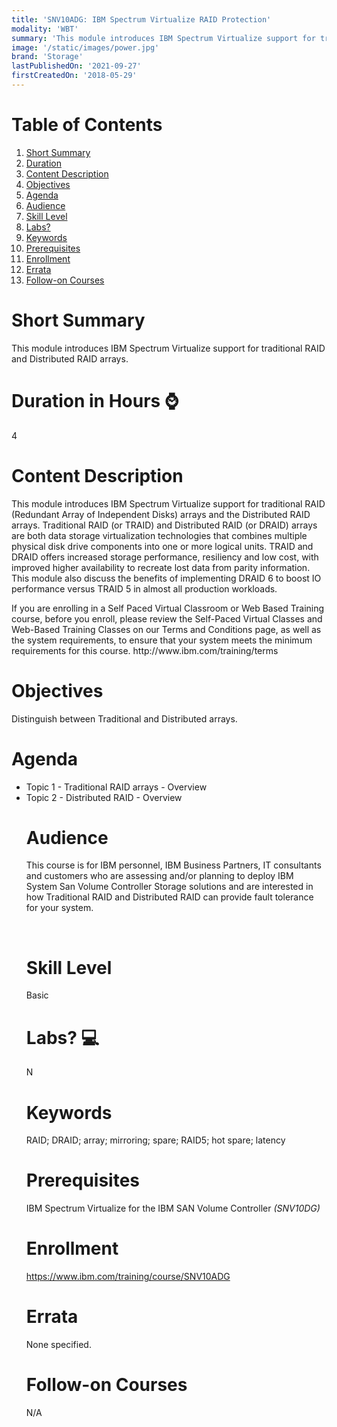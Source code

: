 ```yaml
---
title: 'SNV10ADG: IBM Spectrum Virtualize RAID Protection'
modality: 'WBT'
summary: 'This module introduces IBM Spectrum Virtualize support for traditional RAID and Distributed RAID arrays.'
image: '/static/images/power.jpg'
brand: 'Storage'
lastPublishedOn: '2021-09-27'
firstCreatedOn: '2018-05-29'
---
```

# Table of Contents
1.  [Short Summary](#short-summary)
2.  [Duration](#duration-in-hours-)
3.  [Content Description](#content-description)
4.  [Objectives](#objectives)
5.  [Agenda](#agenda)
6.  [Audience](#audience)
7.  [Skill Level](#skill-level)
8.  [Labs?](#labs-)
9.  [Keywords](#keywords)
10. [Prerequisites](#prerequisites)
11. [Enrollment](#enrollment)
12. [Errata](#errata)
13. [Follow-on Courses](#follow-on-courses)

# Short Summary
This module introduces IBM Spectrum Virtualize support for traditional RAID and Distributed RAID arrays.

# Duration in Hours ⌚
4

# Content Description
<p>This module introduces IBM Spectrum Virtualize support for traditional RAID (Redundant Array of Independent Disks) arrays and the Distributed RAID arrays. Traditional RAID (or TRAID) and Distributed RAID (or DRAID) arrays are both data storage virtualization technologies that combines multiple physical disk drive components into one or more logical units. TRAID and DRAID offers increased storage performance, resiliency and low cost, with improved higher availability to recreate lost data from parity information. This module also discuss the benefits of implementing DRAID 6 to boost IO performance versus TRAID 5 in almost all production workloads.</p>

<p>If you are enrolling in a Self Paced Virtual Classroom or Web Based Training course, before you enroll, please review the Self-Paced Virtual Classes and Web-Based Training Classes on our Terms and Conditions page, as well as the system requirements, to ensure that your system meets the minimum requirements for this course. http://www.ibm.com/training/terms</p>

# Objectives
<p>Distinguish between Traditional and Distributed arrays.</p>

# Agenda
<ul /><li />Topic 1 - Traditional RAID arrays - Overview<li />Topic 2 - Distributed RAID - Overview

# Audience
<p>This course is for IBM personnel, IBM Business Partners, IT consultants and customers who are assessing and/or planning to deploy IBM System San Volume Controller Storage solutions and are interested in how Traditional RAID and Distributed RAID can provide fault tolerance for your system.</p>

<p>&nbsp;</p>

# Skill Level
Basic               

# Labs? 💻
N

# Keywords
RAID; DRAID; array; mirroring; spare; RAID5; hot spare; latency

# Prerequisites
<p>IBM Spectrum Virtualize for the IBM SAN Volume Controller <em>(SNV10DG)</em></p>

# Enrollment
https://www.ibm.com/training/course/SNV10ADG

# Errata
None specified.

# Follow-on Courses
N/A

